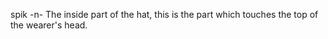 spik -n- The inside part of the hat, this is the part which touches the top of the wearer's head.

{{protologism}}